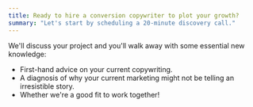 ```yaml
---
title: Ready to hire a conversion copywriter to plot your growth?
summary: "Let's start by scheduling a 20-minute discovery call."
---
```


We'll discuss your project and you'll walk away with some essential new knowledge:

- First-hand advice on your current copywriting.
- A diagnosis of why your current marketing might not be telling an irresistible story.
- Whether we're a good fit to work together!
